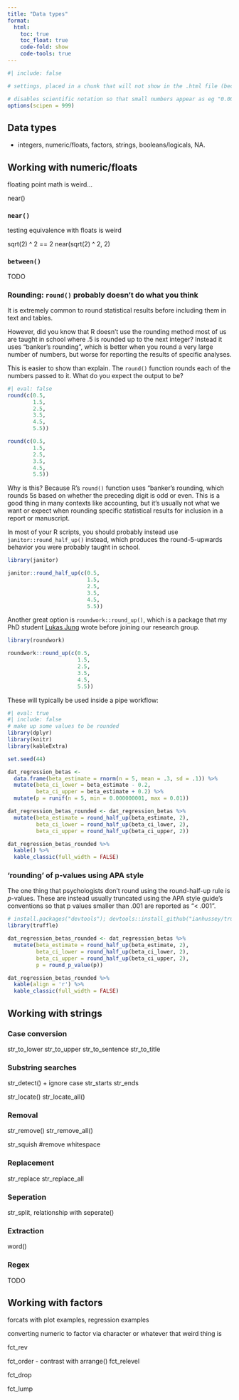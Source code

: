 ```yaml
---
title: "Data types"
format:
  html:
    toc: true
    toc_float: true
    code-fold: show
    code-tools: true
---
```


```r
#| include: false

# settings, placed in a chunk that will not show in the .html file (because include=FALSE) 

# disables scientific notation so that small numbers appear as eg "0.00001" rather than "1e-05"
options(scipen = 999)  

```

## Data types

-   integers, numeric/floats, factors, strings, booleans/logicals, NA.

## Working with numeric/floats

floating point math is weird...

near()

### `near()`

testing equivalence with floats is weird

sqrt(2) \^ 2 == 2 near(sqrt(2) \^ 2, 2)

### `between()`

TODO

### Rounding: `round()` probably doesn't do what you think

It is extremely common to round statistical results before including them in text and tables.

However, did you know that R doesn't use the rounding method most of us are taught in school where .5 is rounded up to the next integer? Instead it uses "banker's rounding", which is better when you round a very large number of numbers, but worse for reporting the results of specific analyses.

This is easier to show than explain. The `round()` function rounds each of the numbers passed to it. What do you expect the output to be?

```r
#| eval: false
round(c(0.5, 
        1.5, 
        2.5, 
        3.5, 
        4.5, 
        5.5))
```

::: {.callout-note collapse="true" title="Click to show result"}
```r
round(c(0.5, 
        1.5, 
        2.5, 
        3.5, 
        4.5, 
        5.5))
```

Why is this? Because R's `round()` function uses "banker's rounding, which rounds 5s based on whether the preceding digit is odd or even. This is a good thing in many contexts like accounting, but it's usually not what we want or expect when rounding specific statistical results for inclusion in a report or manuscript.
:::

In most of your R scripts, you should probably instead use `janitor::round_half_up()` instead, which produces the round-5-upwards behavior you were probably taught in school.

```r
library(janitor)

janitor::round_half_up(c(0.5, 
                         1.5, 
                         2.5, 
                         3.5, 
                         4.5, 
                         5.5))
```

Another great option is `roundwork::round_up()`, which is a package that my PhD student [Lukas Jung](https://bsky.app/profile/lhdjung.bsky.social) wrote before joining our research group.

```r
library(roundwork) 

roundwork::round_up(c(0.5, 
                      1.5, 
                      2.5, 
                      3.5, 
                      4.5, 
                      5.5))
```

These will typically be used inside a pipe workflow:

```r
#| eval: true
#| include: false
# make up some values to be rounded 
library(dplyr)
library(knitr)
library(kableExtra)

set.seed(44)

dat_regression_betas <- 
  data.frame(beta_estimate = rnorm(n = 5, mean = .3, sd = .1)) %>%
  mutate(beta_ci_lower = beta_estimate - 0.2,
         beta_ci_upper = beta_estimate + 0.2) %>%
  mutate(p = runif(n = 5, min = 0.000000001, max = 0.01))
```

```r
dat_regression_betas_rounded <- dat_regression_betas %>%
  mutate(beta_estimate = round_half_up(beta_estimate, 2),
         beta_ci_lower = round_half_up(beta_ci_lower, 2),
         beta_ci_upper = round_half_up(beta_ci_upper, 2)) 

dat_regression_betas_rounded %>%
  kable() %>%
  kable_classic(full_width = FALSE)
```

### 'rounding' of p-values using APA style

The one thing that psychologists don't round using the round-half-up rule is *p*-values. These are instead usually truncated using the APA style guide's conventions so that p values smaller than .001 are reported as "\< .001".

```r
# install.packages("devtools"); devtools::install_github("ianhussey/truffle")
library(truffle)

dat_regression_betas_rounded <- dat_regression_betas %>%
  mutate(beta_estimate = round_half_up(beta_estimate, 2),
         beta_ci_lower = round_half_up(beta_ci_lower, 2),
         beta_ci_upper = round_half_up(beta_ci_upper, 2),
         p = round_p_value(p)) 

dat_regression_betas_rounded %>%
  kable(align = 'r') %>%
  kable_classic(full_width = FALSE)
```


## Working with strings

### Case conversion

str_to_lower
str_to_upper
str_to_sentence
str_to_title

### Substring searches

str_detect() + ignore case
str_starts
str_ends

str_locate()
str_locate_all()

### Removal

str_remove()
str_remove_all()

str_squish #remove whitespace

### Replacement

str_replace
str_replace_all

### Seperation

str_split, relationship with seperate()

### Extraction 

word()

### Regex

TODO

## Working with factors

forcats with plot examples, regression examples

converting numeric to factor via character or whatever that weird thing is

fct_rev

fct_order - contrast with arrange()
fct_relevel

fct_drop

fct_lump



